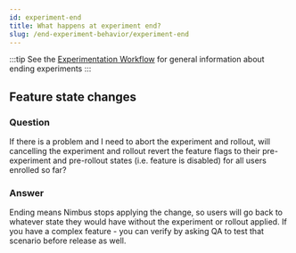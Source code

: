 ```yaml
---
id: experiment-end
title: What happens at experiment end? 
slug: /end-experiment-behavior/experiment-end
---
```


:::tip
See the [Experimentation Workflow](/ending) for general information about ending experiments
:::

## Feature state changes

### Question
If there is a problem and I need to abort the experiment and rollout, will cancelling the experiment and rollout revert the feature flags to their pre-experiment and pre-rollout states (i.e. feature is disabled) for all users enrolled so far? 

### Answer
Ending means Nimbus stops applying the change, so users will go back to whatever state they would have without the experiment or rollout applied.  If you have a complex feature - you can verify by asking QA to test that scenario before release as well.  
